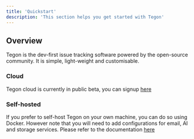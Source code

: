```yaml
---
title: 'Quickstart'
description: 'This section helps you get started with Tegon'
---
```


## Overview

Tegon is the dev-first issue tracking software powered by the open-source community. It is simple, light-weight and customisable.
### Cloud

Tegon cloud is currently in public beta, you can signup [here](https://app.tegon.ai/auth)

### Self-hosted

If you prefer to self-host Tegon on your own machine, you can do so using Docker. However note that you will need to add configurations for email, AI and storage services. 
Please refer to the documentation [here](/oss/self-deployment)

